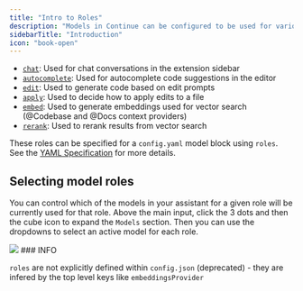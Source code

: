 ```yaml
---
title: "Intro to Roles"
description: "Models in Continue can be configured to be used for various roles in the extension."
sidebarTitle: "Introduction"
icon: "book-open"
---
```


* [`chat`](https://docs.continue.dev/customize/model-roles/chat): Used for chat conversations in the extension sidebar
* [`autocomplete`](https://docs.continue.dev/customize/model-roles/autocomplete): Used for autocomplete code suggestions in the editor
* [`edit`](https://docs.continue.dev/customize/model-roles/edit): Used to generate code based on edit prompts
* [`apply`](https://docs.continue.dev/customize/model-roles/apply): Used to decide how to apply edits to a file
* [`embed`](https://docs.continue.dev/customize/model-roles/embeddings): Used to generate embeddings used for vector search (@Codebase and @Docs context providers)
* [`rerank`](https://docs.continue.dev/customize/model-roles/reranking): Used to rerank results from vector search

These roles can be specified for a `config.yaml` model block using `roles`. See the [YAML Specification](/reference#models) for more details.

## Selecting model roles

You can control which of the models in your assistant for a given role will be currently used for that role. Above the main input, click the 3 dots and then the cube icon to expand the `Models` section. Then you can use the dropdowns to select an active model for each role.

<Frame>
  <img src="https://docs.continue.dev/images/settings-model-roles-5e5f8a6bd9137b70cf94178a7e45847c.png" />
</Frame>

<Note>
  ### INFO

  `roles` are not explicitly defined within `config.json` (deprecated) - they are infered by the top level keys like `embeddingsProvider`
</Note>
